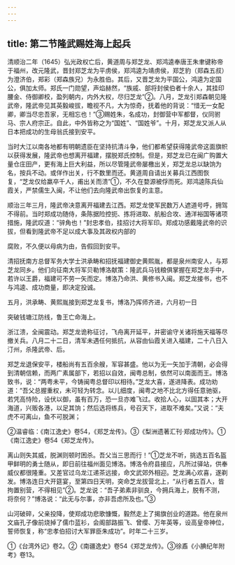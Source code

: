 ```yaml
---
---
---
```

title: 第二节隆武赐姓海上起兵
---



清顺治二年（1645）弘光政权亡后，黄道周与郑芝龙、郑鸿逵奉唐王朱聿键称帝于福州，改元隆武，晋封郑芝龙为平虏侯，郑鸿逵为靖虏侯，郑芝豹（郑森五叔）为澄济伯，郑彩（郑森族兄）为永胜伯。其后，又晋芝龙为平国公，鸿逵为定国公，俱加太师。郑氏一门勋望，声焰赫然，“族戚、部将封侯伯者十余人，其挂印腰金、侍御卿校，盈列朝内，内外大权，尽归芝龙”②。八月，芝龙引郑森朝见隆武帝，隆武帝见其英毅峻拔，瞻视不凡，大为惊奇，抚着他的背说：“惜无一女配卿，卿当尽忠吾家，无相忘也！”③赐姓朱，名成功，封御营中军都督，仪同驸马、宗人府宗正。自此，中外皆称之为“国姓”、“国姓爷”。十月，郑芝龙又派人从日本把成功的生母翁氏接到安平。

当时大江以南各地都有明朝遗臣在坚持抗清斗争，他们都希望获得隆武帝这面旗帜以获得发展，隆武帝也想离开福建，摆脱郑氏控制。但是，郑芝龙已在闽广购置大量仓庄田产，更有海上巨大利益，所以尽管隆武帝屡檄出关，郑芝龙总以缺饷为名，按兵不动。或佯作出关，行不数里而还。黄道周自请出关募兵江西图恢复，“芝龙仅给羸卒千人，甫出关而溃”①，不久在婺源被俘而死。郑鸿逵陈兵仙霞关，严禁儒生入闽，不让他们去向隆武帝出恢复的主意。

顺治三年三月，隆武帝决意离开福建去江西。郑芝龙使军民数万人遮道号呼，拥驾不得前。当时郑成功随侍，条陈据险控扼、拣将进取、航船合攻、通洋裕国等诸项措施，隆武叹道：“骍角也！”封忠孝伯，挂招讨大将军印。郑成功感戴隆武帝的识拔，但看到隆武帝不足以成大事及其政权内部的

腐败，不久便以母病为由，告假回到安平。

清招抚南方总督军务大学士洪承畴和招抚福建御史黄熙胤，都是泉州南安人，与郑芝龙同乡。他们向征南大将军贝勒博洛献策：隆武兵马钱粮俱掌握在郑芝龙手中，若许以王爵，福建可不劳一矢而定。博洛乃命洪、黄修书入闽。郑芝龙接书，也不与鸿逵、成功商量，即决定投诚。

五月，洪承畴、黄熙胤接到郑芝龙复书，博洛乃挥师齐进，六月初一日

突破钱塘江防线，鲁王亡命海上。

浙江溃，全闽震动。郑芝龙诡称征讨，飞舟离开延平，并密谕守关诸将施天福等尽撤关兵。八月二十二日，清军未遇任何抵抗，从容由仙霞关进入福建，二十八日入汀州，杀隆武帝、后。

郑芝龙退保安平，楼船尚有五百余艘，军容甚盛。他以为无一矢加于清朝，必会得到清朝信赖，而两广素属部下，若招以自效，闽粤总制，依然可以南面而王。博洛致书，说：“两粤未平，今铸闽粤总督印以相待。”芝龙大喜，遂进降表。成功劝道：“吾父总握重权，未可轻为转念。以儿细度，闽粤之地不比北方得任意驰驱，若凭高恃险，设伏以御，虽有百万，恐一旦亦难飞过。收拾人心，以固其本；大开海道，兴贩各港，以足其饷；然后选将练兵，号召天下，进取不难矣。”又说：“夫虎不可离山，鱼不可脱渊；

②温睿临：《南江逸史》卷54，《郑芝龙传》。③《梨洲遗著汇刊·郑成功传》。①《南江逸史》卷54《郑芝龙传》。

离山则失其威，脱渊则顿时困杀。吾父当三思而行！”①芝龙不听，挑选五百名盔甲鲜明的勇士随从，即日前往福州面见博洛。博洛令府县接应，凡所过驿站，供奉威仪都很隆重。又差官过乌龙江递茶远接，命文武郊外相迎。芝龙满心欢喜，遂剃发。博洛连日大开筵宴，至第四日天明，突命芝龙拔营北上，“从行者五百人，皆拘置别营，不得相见”②。芝龙说：“吾子弟素非驯良，今拥兵海上，脱有不测，将奈何？”博洛说：“此无与尔事，亦非吾虑所及也。”③

山河破碎，父亲投降，使郑成功悲歌慷慨，毅然走上了揭旗创业的道路。他在泉州文庙孔子像前烧掉了儒巾蓝衫，会阁部路振飞、曾缨、万年英等，设高皇帝神位，誓师恢复，称“忠孝伯招讨大军罪臣朱成功”。时年二十三岁。

①《台湾外记》卷2。②《南疆逸史》卷54《郑芝龙传》。③徐鼒《小腆纪年附考》卷13。